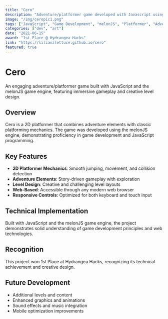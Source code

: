 ```yaml
---
title: "Cero"
description: "Adventure/platformer game developed with Javascript using the melonJS game engine."
image: "/img/ceropic1.png"
tags: ["JavaScript", "Game Development", "melonJS", "Platformer", "Adventure Game", "Web Games", "2D Graphics"]
categories: ["dev", "art"]
date: "2021-06-15"
award: "1st Place @ Hydrangea Hacks"
link: "https://lilianzlettuce.github.io/cero"
featured: true
---
```


# Cero

An engaging adventure/platformer game built with JavaScript and the melonJS game engine, featuring immersive gameplay and creative level design.

## Overview

Cero is a 2D platformer that combines adventure elements with classic platforming mechanics. The game was developed using the melonJS engine, demonstrating proficiency in game development and JavaScript programming.

## Key Features

- **2D Platformer Mechanics**: Smooth jumping, movement, and collision detection
- **Adventure Elements**: Story-driven gameplay with exploration
- **Level Design**: Creative and challenging level layouts
- **Web-Based**: Accessible through any modern web browser
- **Responsive Controls**: Optimized for both keyboard and touch input

## Technical Implementation

Built with JavaScript and the melonJS game engine, the project demonstrates solid understanding of game development principles and web technologies.

## Recognition

This project won 1st Place at Hydrangea Hacks, recognizing its technical achievement and creative design.

## Future Development

- Additional levels and content
- Enhanced graphics and animations
- Sound effects and music integration
- Mobile optimization improvements 